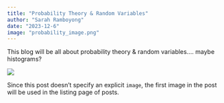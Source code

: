 ```yaml
---
title: "Probability Theory & Random Variables"
author: "Sarah Ramboyong"
date: "2023-12-6"
image: "probability_image.png"
---
```


This blog will be all about probability theory & random variables.... maybe histograms?

![](thumbnail.jpg)

Since this post doesn't specify an explicit `image`, the first image in the post will be used in the listing page of posts.

